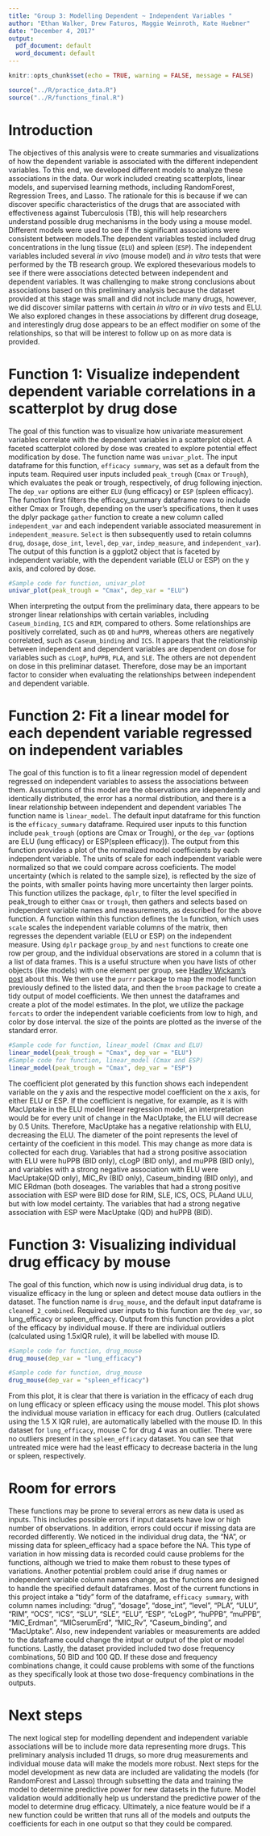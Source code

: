 ```yaml
---
title: "Group 3: Modelling Dependent ~ Independent Variables "
author: "Ethan Walker, Drew Faturos, Maggie Weinroth, Kate Huebner"
date: "December 4, 2017"
output:
  pdf_document: default
  word_document: default
---
```


```r
knitr::opts_chunk$set(echo = TRUE, warning = FALSE, message = FALSE)
```

```r
source("../R/practice_data.R")
source("../R/functions_final.R")
```
# Introduction
  The objectives of this analysis were to create summaries and visualizations of how the dependent variable is associated with the different independent variables. To this end, we developed different models to analyze these associations in the data. Our work included creating scatterplots, linear models, and supervised learning methods, including RandomForest, Regression Trees, and Lasso. The rationale for this is because if we can discover specific characteristics of the drugs that are associated with effectiveness against Tuberculosis (TB), this will help researchers understand possible drug mechanisms in the body using a mouse model. Different models were used to see if the significant associations were consistent between models.The dependent variables tested included drug concentrations in the lung tissue (`ELU`) and spleen (`ESP`). The independent variables included several _in vivo_ (mouse model) and _in vitro_ tests that were performed by the TB research group.
  We explored thesevarious models to see if there were associations detected between independent and dependent variables. It was challenging to make strong conclusions about associations based on this preliminary analysis because the dataset provided at this stage was small and did not include many drugs, however, we did discover similar patterns with certain _in vitro_ or _in vivo_ tests and ELU. We also explored changes in these associations by different drug doseage, and interestingly drug dose appears to be an effect modifier on some of the relationships, so that will be interest to follow up on as more data is provided. 

# Function 1: Visualize independent dependent variable correlations in a scatterplot by drug dose
  The goal of this function was to visualize how univariate measurement variables correlate with the dependent variables in a scatterplot object. A faceted scatterplot colored by dose was created to explore potential effect modification by dose. The function name was `univar_plot`. The input dataframe for this function, `efficacy summary`, was set as a default from the inputs team. Required user inputs included `peak_trough` (`Cmax` or `Trough`), which evaluates the peak or trough, respectively, of drug following injection. The `dep_var` options are either `ELU` (lung efficacy) or `ESP` (spleen efficacy). 
  The function first filters the efficacy_summary dataframe rows to include either Cmax or Trough, depending on the user's specifications, then it uses the dplyr package `gather` function to create a new column called `independent_var` and each independent variable associated measurement in `independent_measure`. `Select` is then subsequently used to retain columns `drug`, `dosage`, `dose_int`, `level`, `dep_var`, `indep_measure`, and `independent_var`). The output of this function is a ggplot2 object that is faceted by independent variable, with the dependent variable (ELU or ESP) on the y axis, and colored by dose. 

```r
#Sample code for function, univar_plot
univar_plot(peak_trough = "Cmax", dep_var = "ELU")
```
  When interpreting the output from the preliminary data, there appears to be stronger linear relationships with certain variables, including `Caseum_binding`, `ICS` and `RIM`, compared to others. Some relationships are positively correlated, such as `QD` and `huPPB`, whereas others are negatively correlated, such as `Caseum_binding` and `ICS`. It appears that the relationship between independent and dependent variables are dependent on dose for variables such as `cLogP`, `huPPB`, `PLA`, and `SLE`. The others are not dependent on dose in this preliminar dataset. Therefore, dose may be an important factor to consider when evaluating the relationships between independent and dependent variable. 

# Function 2: Fit a linear model for each dependent variable regressed on independent variables
  The goal of this function is to fit a linear regression model of dependent regressed on independent variables to assess the associations between them. Assumptions of this model are the observations are idependently and identically distributed, the error has a normal distribution, and there is a linear relationship between independent and dependent variables The function name is `linear_model`. The default input dataframe for this function is the `efficacy_summary` dataframe. Required user inputs to this function include `peak_trough` (options are Cmax or Trough), or the `dep_var` (options are ELU (lung efficacy) or ESP(spleen efficacy)). The output from this function provides a plot of the normalized model coefficients by each independent variable. The units of scale for each independent variable were normalized so that we could compare across coeficients. The model uncertainty (which is related to the sample size), is reflected by the size of the points, with smaller points having more uncertainty then larger points. 
  This function utilizes the package, `dplr`, to filter the level specified in peak_trough to either `Cmax` or `trough`, then gathers and selects based on independent variable names and measurements, as described for the above function. A function within this function defines the `lm` function, which uses `scale` scales the independent variable columns of the matrix, then regresses the dependent variable (ELU or ESP) on the independent measure. Using `dplr` package `group_by` and `nest` functions to create one row per group, and the individual observations are stored in a column that is a list of data frames. This is a useful structure when you have lists of other objects (like models) with one element per group, see [Hadley Wickam's post](https://blog.rstudio.com/2016/02/02/tidyr-0-4-0/) about this. We then use the `purrr` package to map the model function previously defined to the listed data, and then the `broom` package to create a tidy output of model coefficients. 
  We then unnest the dataframes and create a plot of the model estimates. In the plot, we utilize the package `forcats` to order the independent variable coeficients from low to high, and color by dose interval. the size of the points are plotted as the inverse of the standard error.

```r
#Sample code for function, linear_model (Cmax and ELU)
linear_model(peak_trough = "Cmax", dep_var = "ELU")
#Sample code for function, linear_model (Cmax and ESP)
linear_model(peak_trough = "Cmax", dep_var = "ESP")
```
  The coefficient plot generated by this function shows each independent variable on the y axis and the respective model coefficient on the x axis, for either ELU or ESP. If the coefficient is negative, for example, as it is with MacUptake in the ELU model linear regression model, an interpretation would be for every unit of change in the MacUptake, the ELU will decrease by 0.5 Units. Therefore, MacUptake has a negative relationship with ELU, decreasing the ELU. The diameter of the point represents the level of certainty of the coeficient in this model. This may change as more data is collected for each drug. Variables that had a strong positive association with ELU were huPPB (BID only), cLogP (BID only), and muPPB (BID only), and variables with a strong negative association with ELU were MacUptake(QD only), MIC_Rv (BID only), Caseum_binding (BID only), and MIC ERdman (both doseages.  The variables that had a strong positive association with ESP were BID dose for RIM, SLE, ICS, OCS, PLAand ULU, but with low model certainty. The variables that had a strong negative association with ESP were MacUptake (QD) and huPPB (BID). 

# Function 3: Visualizing individual drug efficacy by mouse
  The goal of this function, which now is using individual drug data, is to visualize efficacy in the lung or spleen and detect mouse data outliers in the dataset. The function name is `drug_mouse`, and the default input dataframe is `cleaned_2_combined`. Required user inputs to this function are the `dep_var`, so lung_efficacy or spleen_efficacy. Output from this function provides a plot of the efficacy by individual mouse. If there are individual outliers (calculated using 1.5xIQR rule), it will be labelled with mouse ID.

```r
#Sample code for function, drug_mouse
drug_mouse(dep_var = "lung_efficacy")

#Sample code for function, drug_mouse
drug_mouse(dep_var = "spleen_efficacy")
```
  
  From this plot, it is clear that there is variation in the efficacy of each drug on lung efficacy or spleen efficacy using  the mouse model. This plot shows the individual mouse variation in efficacy for each drug. Outliers (calculated using the 1.5 X IQR rule), are automatically labelled with the mouse ID. In this dataset for `lung_efficacy`, mouse C for drug 4 was an outlier. There were no outliers present in the `spleen_efficacy` dataset. You can see that untreated mice were had the least efficacy to decrease bacteria in the lung or spleen, respectively.

# Room for errors 
  These functions may be prone to several errors as new data is used as inputs. This includes possible errors if input datasets have low or high number of observations. In addition, errors could occur if missing data are recorded differently. We noticed in the individual drug data, the "NA", or missing data for spleen_efficacy had a space before the NA. This type of variation in how missing data is recorded could cause problems for the functions, although we tried to make them robust to these types of variations. Another potential problem could arise if drug names or independent variable column names change, as the functions are designed to handle the specified default dataframes. Most of the current functions in this project intake a "tidy" form of the dataframe, `efficacy summary`, with column names including: "drug", "dosage", "dose_int", "level", "PLA", "ULU", "RIM", "OCS", "ICS", "SLU", "SLE", "ELU", "ESP", "cLogP", "huPPB", "muPPB", "MIC_Erdman", "MICserumErd", "MIC_Rv", "Caseum_binding", and "MacUptake". Also, new independent variables or measurements are added to the dataframe could change the intput or output of the plot or model functions. Lastly, the dataset provided included two dose frequency combinations, 50 BID and 100 QD. If these dose and frequency combinations change, it could cause problems with some of the functions as they specifically look at those two dose-frequency combinations in the outputs. 

# Next steps 
  The next logical step for modelling dependent and independent variable associations will be to include more data representing more drugs. This preliminary analysis included 11 drugs, so more drug measurements and individual mouse data will make the models more robust. Next steps for the model development as new data are included are validating the models (for RandomForest and Lasso) through subsetting the data and training the model to determine predictive power for new datasets in the future. Model validation would additionally help us understand the predictive power of the model to determine drug efficacy. Ultimately, a nice feature would be if a new function could be written that runs all of the models and outputs the coefficients for each in one output so that they could be compared.